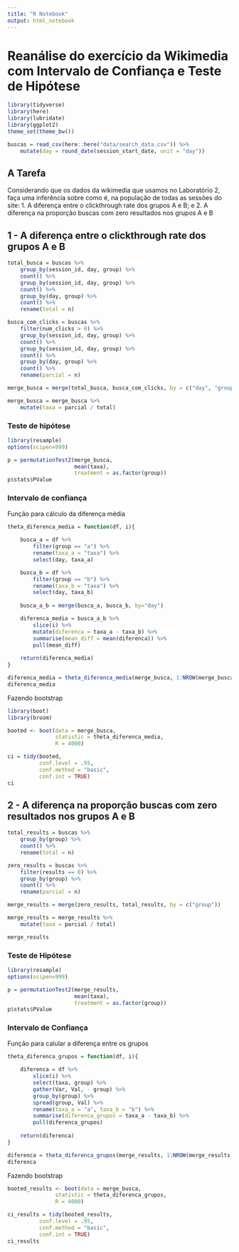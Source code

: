 ```yaml
---
title: "R Notebook"
output: html_notebook
---
```


# Reanálise do exercício da Wikimedia com Intervalo de Confiança e Teste de Hipótese

```r
library(tidyverse)
library(here)
library(lubridate)
library(ggplot2)
theme_set(theme_bw())

buscas = read_csv(here::here("data/search_data.csv")) %>% 
    mutate(day = round_date(session_start_date, unit = "day")) 

```

## A Tarefa 
Considerando que os dados da wikimedia que usamos no Laboratório 2, faça uma inferência sobre como é, na população de todas as sessões do site: 
1. A diferença entre o clickthrough rate dos grupos A e B; e 
2. A diferença na proporção buscas com zero resultados nos grupos A e B


## 1 - A diferença entre o clickthrough rate dos grupos A e B

```r

total_busca = buscas %>% 
    group_by(session_id, day, group) %>% 
    count() %>% 
    group_by(session_id, day, group) %>% 
    count() %>%
    group_by(day, group) %>%
    count() %>%
    rename(total = n)

busca_com_clicks = buscas %>% 
    filter(num_clicks > 0) %>%
    group_by(session_id, day, group) %>% 
    count() %>% 
    group_by(session_id, day, group) %>% 
    count() %>%
    group_by(day, group) %>%
    count() %>%
    rename(parcial = n)

merge_busca = merge(total_busca, busca_com_clicks, by = c("day", "group")) 

merge_busca = merge_busca %>% 
    mutate(taxa = parcial / total)

```


### Teste de hipótese
```r
library(resample)
options(scipen=999)

p = permutationTest2(merge_busca, 
                     mean(taxa), 
                     treatment = as.factor(group))
p$stats$PValue
```

### Intervalo de confiança

Função para cálculo da diferença média
```r
theta_diferenca_media = function(df, i){
    
    busca_a = df %>%
        filter(group == "a") %>%
        rename(taxa_a = "taxa") %>%
        select(day, taxa_a)

    busca_b = df %>%
        filter(group == "b") %>%
        rename(taxa_b = "taxa") %>%
        select(day, taxa_b)
    
    busca_a_b = merge(busca_a, busca_b, by="day")

    diferenca_media = busca_a_b %>% 
        slice(i) %>% 
        mutate(diferenca = taxa_a - taxa_b) %>%
        summarise(mean_diff = mean(diferenca)) %>%
        pull(mean_diff)
    
    return(diferenca_media)
}

diferenca_media = theta_diferenca_media(merge_busca, 1:NROW(merge_busca))
diferenca_media
```

Fazendo bootstrap
```r
library(boot)
library(broom)

booted <- boot(data = merge_busca, 
               statistic = theta_diferenca_media, 
               R = 4000)

ci = tidy(booted, 
          conf.level = .95,
          conf.method = "basic",
          conf.int = TRUE)
ci
```

## 2 - A diferença na proporção buscas com zero resultados nos grupos A e B
```r

total_results = buscas %>% 
    group_by(group) %>% 
    count() %>% 
    rename(total = n)

zero_results = buscas %>% 
    filter(results == 0) %>%
    group_by(group) %>% 
    count() %>% 
    rename(parcial = n)

merge_results = merge(zero_results, total_results, by = c("group")) 

merge_results = merge_results %>% 
    mutate(taxa = parcial / total)

merge_results
```

### Teste de Hipótese
```r
library(resample)
options(scipen=999)

p = permutationTest2(merge_results, 
                     mean(taxa), 
                     treatment = as.factor(group))
p$stats$PValue
```


### Intervalo de Confiança

Função para calular a diferença entre os grupos
```r

theta_diferenca_grupos = function(df, i){
    
    diferenca = df %>% 
        slice(i) %>%
        select(taxa, group) %>%
        gather(Var, Val, - group) %>%
        group_by(group) %>% 
        spread(group, Val) %>%
        rename(taxa_a = "a", taxa_b = "b") %>%
        summarise(diferenca_grupos = taxa_a - taxa_b) %>%
        pull(diferenca_grupos)
    
    return(diferenca)
}

diferenca = theta_diferenca_grupos(merge_results, 1:NROW(merge_results))
diferenca

```

Fazendo bootstrap
```r
booted_results <- boot(data = merge_busca, 
               statistic = theta_diferenca_grupos, 
               R = 4000)

ci_results = tidy(booted_results, 
          conf.level = .95,
          conf.method = "basic",
          conf.int = TRUE)
ci_results
```